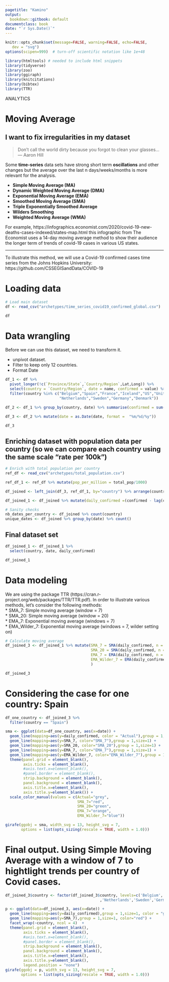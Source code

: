```yaml
---
pagetitle: "Kamino"
output:
  bookdown::gitbook: default
documentclass: book
date: "`r Sys.Date()`"
---
```


```r
knitr::opts_chunk$set(message=FALSE, warning=FALSE, echo=FALSE,
   dev = "svg")
options(scipen=999)  # turn-off scientific notation like 1e+48

library(htmltools) # needed to include html snippets
library(tidyverse)
library(zoo)
library(ggiraph)
library(knitcitations)
library(bibtex)
library(TTR)

```

<div class="activity">
ANALYTICS
</div>

# Moving Average
## I want to fix irregularities in my dataset

> Don't call the world dirty because you forgot to clean your glasses...\
--- Aaron Hill\

Some __time-series__ data sets have strong short term __oscillations__ and other changes but the average over the last n days/weeks/months is more relevant for the analysis.

* __Simple Moving Average (MA)__ 
* __Dynamic Weighted Moving Average (DMA)__ 
* __Exponential Moving Average (EMA)__ 
* __Smoothed Moving Average (SMA)__ 
* __Triple Exponentially Smoothed Average__ 
* __Wilders Smoothing__ 
* __Weighted Moving Average (WMA)__ 

For example,
https://infographics.economist.com/2020/covid-19-new-deaths-cases-indexed/states-map.html
this infographic from The Economist uses a 14-day moving average method to show their audience the longer term of trends of covid-19 cases in various US states.

***

To illustrate this method, we will use a Covid-19 confirmed cases time series from the Johns Hopkins University: https://github.com/CSSEGISandData/COVID-19

# Loading data

```r

# Load main dataset
df <- read_csv("archetypes/time_series_covid19_confirmed_global.csv")

df

```

# Data wrangling

Before we can use this dataset, we need to transform it.

* unpivot dataset.  
* Filter to keep only 12 countries.  
* Format Date  

```r
df_1 <- df %>% 
  pivot_longer(!c(`Province/State`,`Country/Region`,Lat,Long)) %>%
  select(country = `Country/Region`, date = name, confirmed = value) %>%
  filter(country %in% c("Belgium","Spain","France","Iceland","US","United Kingdom","Italy","Austria",
                        "Netherlands","Sweden","Germany","Denmark"))

df_2 <- df_1 %>% group_by(country, date) %>% summarise(confirmed = sum(confirmed))

df_3 <- df_2 %>% mutate(date = as.Date(date, format =  "%m/%d/%y"))

df_3

```

## Enriching dataset with population data per country (so we can compare each country using the same scale "rate per 100k")

```r

# Enrich with total population per country
ref_df <- read_csv("archetypes/total_population.csv")

ref_df_1 <- ref_df %>% mutate(pop_per_million = total_pop/1000)

df_joined <- left_join(df_3, ref_df_1, by="country") %>% arrange(country, date)

df_joined_1 <- df_joined %>% mutate(daily_confirmed =(confirmed - lag(confirmed))/pop_per_million)

# Sanity checks
nb_dates_per_country <- df_joined %>% count(country)
unique_dates <- df_joined %>% group_by(date) %>% count()

```

## Final dataset set

```r
df_joined_1 <- df_joined_1 %>%
  select(country, date, daily_confirmed)

df_joined_1
```

# Data modeling

We are using the package TTR (https://cran.r-project.org/web/packages/TTR/TTR.pdf). In order to illustrate various methods, let's consider the following methods:  
* SMA_7: Simple moving average (window = 7)  
* SMA_20: Simple moving average (window = 20)  
* EMA_7: Exponential moving average (windows = 7)  
* EMA_Wilder_7:  Exponential moving average (windows = 7, wilder setting on)  

```r

# Calculate moving average
df_joined_3 <- df_joined_1 %>% mutate(SMA_7 = SMA(daily_confirmed, n = 7),
                                      SMA_20 = SMA(daily_confirmed, n = 20),
                                      EMA_7 = EMA(daily_confirmed, n = 7),
                                      EMA_Wilder_7 = EMA(daily_confirmed, n = 7, wilder = TRUE)
                                      )

df_joined_3
```

# Considering the case for one country: Spain

```r

df_one_country <- df_joined_3 %>% 
  filter(country == "Spain")

sma <- ggplot(data=df_one_country, aes(x=date)) +
  geom_line(mapping=aes(y=daily_confirmed, color = "Actual"),group = 1,size=1) + 
  geom_line(mapping=aes(y=SMA_7, color="SMA_7"),group = 1,size=1) + 
  geom_line(mapping=aes(y=SMA_20, color="SMA_20"),group = 1,size=1) + 
  geom_line(mapping=aes(y=EMA_7, color="EMA_7"),group = 1,size=1) + 
  geom_line(mapping=aes(y=EMA_Wilder_7, color="EMA_Wilder_7"),group = 1,size=1) + 
  theme(panel.grid = element_blank(), 
        axis.ticks = element_blank(), 
        #axis.text.x=element_blank(), 
        #panel.border = element_blank(),
        strip.background = element_blank(),
        panel.background = element_blank(),
        axis.title.x=element_blank(),
        axis.title.y=element_blank()) +
  scale_color_manual(values = c(Actual="grey",
                                SMA_7="red",
                                SMA_20="green",
                                EMA_7="orange",
                                EMA_Wilder_7="blue"))

girafe(ggobj = sma, width_svg = 13, height_svg = 7,
       options = list(opts_sizing(rescale = TRUE, width = 1.0)))

```


# Final output. Using Simple Moving Average with a window of 7 to hightlight trends per country of Covid cases.

```r

df_joined_3$country <- factor(df_joined_3$country, levels=c('Belgium','Spain','France','Iceland','US','United Kingdom','Italy','Austria'
                                          ,'Netherlands','Sweden','Germany','Denmark'))

p <- ggplot(data=df_joined_3, aes(x=date)) +
  geom_line(mapping=aes(y=daily_confirmed),group = 1,size=1, color = "grey") + 
  geom_line(mapping=aes(y=SMA_7),group = 1,size=1, color="red") + 
  facet_wrap(~country, ncol = 4)  +
  theme(panel.grid = element_blank(), 
        axis.ticks = element_blank(), 
        #axis.text.x=element_blank(), 
        #panel.border = element_blank(),
        strip.background = element_blank(),
        panel.background = element_blank(),
        axis.title.x=element_blank(),
        axis.title.y=element_blank(),
        legend.position = "none")
girafe(ggobj = p, width_svg = 13, height_svg = 7,
       options = list(opts_sizing(rescale = TRUE, width = 1.0)))


```

